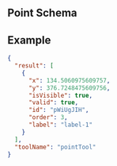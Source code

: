 
## Point Schema

<JsonSchemaTable schema={jsonschema} />

## Example

```json
{
  "result": [
    {
      "x": 134.5060975609757,
      "y": 376.7248475609756,
      "isVisible": true,
      "valid": true,
      "id": "pWiUgJIH",
      "order": 3,
      "label": "label-1"
    }
  ],
  "toolName": "pointTool"
}
```
